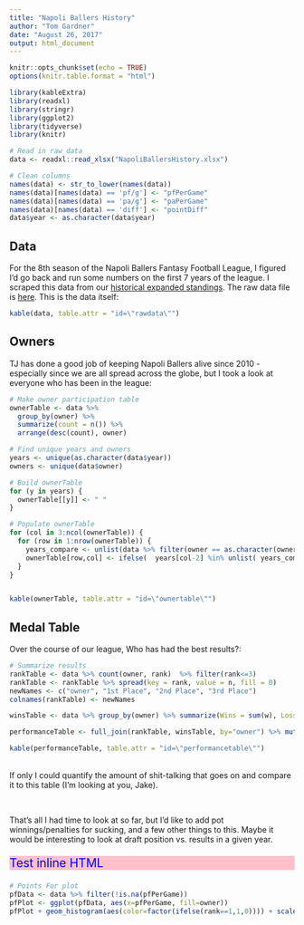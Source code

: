 ```yaml
---
title: "Napoli Ballers History"
author: "Tom Gardner"
date: "August 26, 2017"
output: html_document
---
```


<link rel="stylesheet" type="text/css" href="http://cdn.datatables.net/1.10.5/css/jquery.dataTables.min.css">
<script src="http://code.jquery.com/jquery-2.1.2.min.js"></script>
<script src="http://cdn.datatables.net/1.10.5/js/jquery.dataTables.min.js"></script>
<script src="http://d3js.org/d3.v4.min.js"></script>

<style>
  table.dataTable tbody tr.strip1 {
      background-color: #f2f2f2;
  }
  table.dataTable tbody tr.strip2 {
      background-color: #ffffff;
  }
</style>

<script type="text/javascript">
         $(document).ready(function() {
             $("#rawdata").DataTable({"pageLength":10,
                                      "stripeClasses": ['strip1', 'strip2']
                                   });
                                   
            $("#ownertable").DataTable({"pageLength"     : 50,
                                        "bPaginate"      : false,
                                        "stripeClasses"  : ['strip1', 'strip2'],
                                        "order"          : [[1, "desc"]],
                                        "width"          : "25%"

                                       });
                                       
            $("#performancetable").DataTable({"pageLength"     : 50,
                                        "bPaginate"      : false,
                                        "stripeClasses"  : ['strip1', 'strip2'],
                                        "order"          : [[1, "desc"]],
                                        "width"          : "25%"

                                       });
         } );
</script>

```r
knitr::opts_chunk$set(echo = TRUE)
options(knitr.table.format = "html") 

library(kableExtra)
library(readxl)
library(stringr)
library(ggplot2)
library(tidyverse)
library(knitr)

# Read in raw data
data <- readxl::read_xlsx("NapoliBallersHistory.xlsx")

# Clean columns
names(data) <- str_to_lower(names(data))
names(data)[names(data) == 'pf/g'] <- "pfPerGame"
names(data)[names(data) == 'pa/g'] <- "paPerGame"
names(data)[names(data) == 'diff'] <- "pointDiff"
data$year <- as.character(data$year)
```

## Data

For the 8th season of the Napoli Ballers Fantasy Football League, I figured I'd go back and run some numbers on the first 7 years of the league. I scraped this data from our [historical expanded standings](http://games.espn.com/ffl/tools/finalstandings?leagueId=725705&seasonId=2016). The raw data file is [here](https://github.com/twgardner2/NapoliBallers/blob/master/NapoliBallersHistory.xlsx). This is the data itself:

```r
kable(data, table.attr = "id=\"rawdata\"")
```

## Owners

TJ has done a good job of keeping Napoli Ballers alive since 2010 - especially since we are all spread across the globe, but I took a look at everyone who has been in the league:

```r
# Make owner participation table
ownerTable <- data %>% 
  group_by(owner) %>% 
  summarize(count = n()) %>% 
  arrange(desc(count), owner)

# Find unique years and owners
years <- unique(as.character(data$year))
owners <- unique(data$owner)

# Build ownerTable
for (y in years) {
  ownerTable[[y]] <- " " 
}

# Populate ownerTable
for (col in 3:ncol(ownerTable)) {
  for (row in 1:nrow(ownerTable)) {
    years_compare <- unlist(data %>% filter(owner == as.character(ownerTable[row,1])) %>% select(year))
    ownerTable[row,col] <- ifelse(  years[col-2] %in% unlist( years_compare ) ,"X"," ")
  }
}


kable(ownerTable, table.attr = "id=\"ownertable\"")

```


## Medal Table
Over the course of our league, Who has had the best results?:

``` r
# Summarize results
rankTable <- data %>% count(owner, rank)  %>% filter(rank<=3)
rankTable <- rankTable %>% spread(key = rank, value = n, fill = 0)
newNames <- c("owner", "1st Place", "2nd Place", "3rd Place")
colnames(rankTable) <- newNames

winsTable <- data %>% group_by(owner) %>% summarize(Wins = sum(w), Losses = sum(l), Ties = sum(tie))  

performanceTable <- full_join(rankTable, winsTable, by="owner") %>% mutate_all(funs(replace(., which(is.na(.)), 0)))

kable(performanceTable, table.attr = "id=\"performancetable\"")

```

<br>
If only I could quantify the amount of shit-talking that goes on and compare it to this table (I'm looking at you, Jake).

<br>

That's all I had time to look at so far, but I'd like to add pot winnings/penalties for sucking, and a few other things to this. Maybe it would be interesting to look at draft position vs. results in a given year.

<p style="background-color:pink; font-size:150%; color:blue"> Test inline HTML </p>

<script>
  d3.csv("data/circles.csv", dataViz);
  
  function dataViz(data) {
    console.log(data);
  }

</script>


``` r
# Points For plot
pfData <- data %>% filter(!is.na(pfPerGame))
pfPlot <- ggplot(pfData, aes(x=pfPerGame, fill=owner))
pfPlot + geom_histogram(aes(color=factor(ifelse(rank==1,1,0)))) + scale_color_manual(values = c("black", "red"))

```
